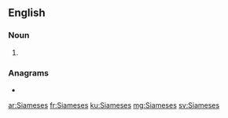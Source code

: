 ==English==

===Noun===
{{head|en|noun plural form}}

# {{plural of|Siamese|lang=en}}

===Anagrams===
* {{l|en|miseases}}

[[ar:Siameses]]
[[fr:Siameses]]
[[ku:Siameses]]
[[mg:Siameses]]
[[sv:Siameses]]